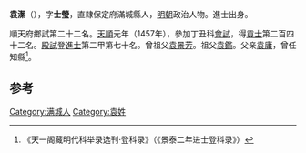 '''袁潔'''（{{bd|1425年||？}}），字'''士瑩'''，直隸保定府滿城縣人，[[明朝|明朝]]政治人物。進士出身。

順天府鄉試第二十二名。[[天顺_(明朝)|天順]]元年（1457年），參加丁丑科[[會試|會試]]，得[[貢士|貢士]]第二百四十二名。[[殿試|殿試]]登[[進士|進士]]第二甲第七十名。曾祖父[[袁景芳|袁景芳]]。祖父[[袁鑑|袁鑑]]。父亲[[袁庸|袁庸]]，曾任知縣<ref>《天一阁藏明代科举录选刊·登科录》（《景泰二年进士登科录》）</ref>。

==参考==
{{reflist}}
{{明朝人物小作品}}
{{天順元年丁丑科殿試金榜}}

[[Category:满城人|Category:满城人]]
[[Category:袁姓|Category:袁姓]]